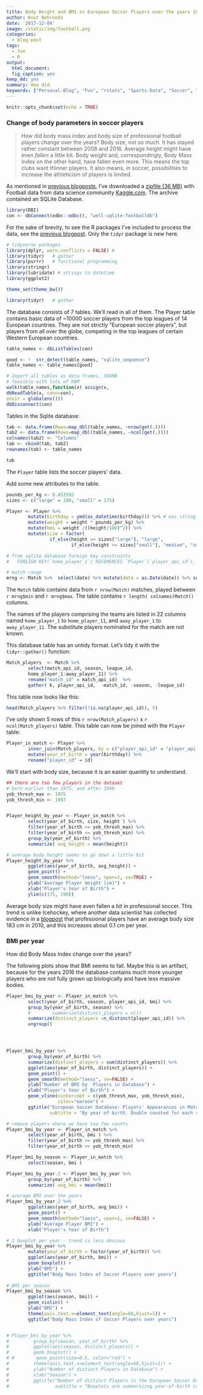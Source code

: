 ```yaml
---
title: Body Height and BMI in European Soccer Players over the years 2008-2016
author: Knut Behrends
date: '2017-12-04'
image: /static/img/football.png
categories:
  - blog-post
tags:
  - fun
  - R
output:
  html_document:
  fig_caption: yes
keep_md: yes
summary: How did 
keywords: ["Personal-Blog", "Fun", "rstats", "Sports-Data", "Soccer", "Kaggle.com"]
---
```



```r
knitr::opts_chunk$set(echo = TRUE)
```

### Change of body parameters in soccer players

> How did body mass index and body size of professional football players change over the years? Body size, not so much. It has stayed rather constant between 2008 and 2016. Average height might have even *fallen* a little  bit. Body weight and, correspondingly, Body Mass Index on the other hand, have fallen even more. This means the top clubs want thinner players. It also means, in soccer, possibilities to increase the athleticism of players is limited. 


As mentioned in [previous blogposts](/post/2017/11/european-soccer-players-and-their-bmi/), I've downloaded a [zipfile (36 MB)](https://www.kaggle.com/hugomathien/soccer/downloads/soccer.zip) with Football data from data science community [Kaggle.com](https://www.kaggle.com/hugomathien/soccer). The archive contained an SQLite Database.

```r

library(DBI)
con <- dbConnect(odbc::odbc(), "well-sqlite-footballdb")

```

For the sake of brevity, to see the R packages I've included to process the data, see the [previous blogpost](/post/2017/11/european-soccer-players-and-their-bmi/). Only the `tidyr` package is new here.

```r
# tidyverse packages
library(dplyr, warn.conflicts = FALSE) #
library(tidyr)   # gather
library(purrr)   # functional programming
library(stringr)
library(lubridate) # strings to datetime
library(ggplot2)

theme_set(theme_bw())

```

```r
library(tidyr)   # gather
```

The database consists of 7 tables. We'll read in all of them. The Player table contains basic data of ~10000 soccer players from the top leagues of 14 European countries. They are not strictly "European soccer players", but players from all over the globe, competing in the top leagues of certain Western European countries.

```r
table_names <- dbListTables(con)

good <- !  str_detect(table_names, "sqlite_sequence")
table_names <- table_names[good]

# Import all tables as data frames, 308MB
# feasible with lots of RAM
walk(table_names,function(x) assign(x,
dbReadTable(x, conn=con),
envir = globalenv()))
dbDisconnect(con)
```

Tables in the Sqlite database:

```r

tab <- data.frame(Rows=map_dbl(table_names, ~nrow(get(.))))
tab2 <- data.frame(Rows=map_dbl(table_names, ~ncol(get(.))))
colnames(tab2) <- "Columns"
tab <- cbind(tab, tab2)
rownames(tab) <- table_names

```
```r
tab
```


The `Player` table lists the soccer players' data.

Add some new attributes to the table.

```r


pounds_per_kg <- 0.453592
sizes <- c("large" = 190, "small" = 175)

Player <- Player %>%
        mutate(birthday = ymd(as_datetime(birthday))) %>% # was string
        mutate(weight = weight * pounds_per_kg) %>%
        mutate(bmi = weight /((height/100)^2)) %>%
        mutate(size = factor(
                if_else(height >= sizes["large"], "large",
                        if_else(height >= sizes["small"], "medium", "small"))))

# from sqlite database foreign key constraints
# 	FOREIGN KEY(`home_player_1`) REFERENCES `Player`(`player_api_id`),

```

```r
# match range
mrng <- Match %>%  select(date) %>% mutate(date = as.Date(date)) %>% summarize(min= min(date), max=max(date))
```

The `Match` table contains data from  `r nrow(Match)`  matches, played between `r mrng$min` and `r mrng$max`. The table contains `r length( colnames(Match))` columns.



The names of the players comprising the teams are  listed in
22 columns named `home_player_1` to `home_player_11`, and `away_player_1` to `away_player_11`. The substitute players nominated for the match are not known.

This database table has an untidy format. Let's tidy it with the `tidyr::gather()` function:

```r

Match_players  <- Match %>%
        select(match_api_id, season, league_id,
        home_player_1:away_player_11) %>%
        rename("match_id" = match_api_id)  %>%
        gather( k, player_api_id,  -match_id, -season, -league_id)
```

This table now looks like this:

```r
head(Match_players %>% filter(!is.na(player_api_id)), 5)
```

I've only shown 5 rows of this `r nrow(Match_players)` x `r ncol(Match_players)` table.
This table can now be joined with the `Player` table:

```r

Player_in_match <- Player %>%
        inner_join(Match_players, by = c("player_api_id" = "player_api_id")) %>%
        mutate(year_of_birth = year(birthday)) %>%
        rename("player_id" = id)

```

We'll start with body size, because it is an easier quantity to understand.


```r
## there are too few players in the dataset
# born earlier than 1975, and after 1998
yob_thresh_max <- 1975
yob_thresh_min <- 1997


Player_height_by_year <- Player_in_match %>%
        select(year_of_birth, size, height ) %>%
        filter(year_of_birth >= yob_thresh_max) %>%
        filter(year_of_birth <= yob_thresh_min) %>%
        group_by(year_of_birth) %>%
        summarize( avg_height = mean(height))

# average body height seems to go down a little bit
Player_height_by_year %>%
        ggplot(aes(year_of_birth, avg_height)) +
        geom_point() +
        geom_smooth(method="loess", span=1, se=TRUE) +
        ylab("Average Player Height [cm]") +
        xlab("Player's Year of Birth") +
        ylim(c(175, 190))


```

Average body size might have even fallen a bit in professional soccer. This trend is unlike Icehockey, where another data scientist has collected evidence in a [blogpost](https://ikashnitsky.github.io/2017/ice-hockey-players-height/) that professional players have an average body size 183 cm in 2010, and this increases about 0.1 cm per year. 

### BMI per year

How did Body Mass Index change over the years?

The following plots show that BMI seems to fall. Maybe this is an artifact, because for the years 2016 the database contains much more younger players who are not fully grown up biologically and have less massive bodies.

```r

Player_bmi_by_year <- Player_in_match %>%
        select(year_of_birth, season, player_api_id, bmi) %>%
        group_by(year_of_birth, season) %>%
        #        summarize(distinct_players = n())
        summarize(distinct_players =n_distinct(player_api_id)) %>% 
        ungroup()




Player_bmi_by_year %>%
        group_by(year_of_birth) %>%
        summarize(distinct_players = sum(distinct_players)) %>%
        ggplot(aes(year_of_birth, distinct_players)) +
        geom_point() +
        geom_smooth(method="loess", se=FALSE) +
        ylab("Number of BMI by  Players in Database") +
        xlab("Player's Year of Birth") +
        geom_vline(xintercept = c(yob_thresh_max, yob_thresh_min),
                   color="maroon") +
        ggtitle("European Soccer Database: Players' Appearances in Matches",
                subtitle = "By year of birth. Double counted for each season. Seasons 2008-2016.")

# remove players where we have too few counts 
Player_bmi_by_year <- Player_in_match %>%
        select(year_of_birth, bmi ) %>%
        filter(year_of_birth >= yob_thresh_max) %>%
        filter(year_of_birth <= yob_thresh_min) 

Player_bmi_by_season <- Player_in_match %>%
        select(season, bmi ) 

Player_bmi_by_year.2 <- Player_bmi_by_year %>%
        group_by(year_of_birth) %>%
        summarize( avg_bmi = mean(bmi))

# average BMI over the years
Player_bmi_by_year.2 %>%
        ggplot(aes(year_of_birth, avg_bmi)) +
        geom_point() +
        geom_smooth(method="loess", span=1, se=FALSE) +
        ylab("Average Player BMI") +
        xlab("Player's Year of Birth")

# 1 boxplot per year - trend is less obvious
Player_bmi_by_year %>%  
        mutate(year_of_birth = factor(year_of_birth)) %>%  
        ggplot(aes(year_of_birth, bmi)) +
        geom_boxplot() +
        ylab("BMI") +
        ggtitle("Body Mass Index of Soccer Players over years")
        
# BMI per season
Player_bmi_by_season %>%  
        ggplot(aes(season, bmi)) +
        geom_violin() +
        ylab("BMI") +
        theme(axis.text.x=element_text(angle=60,hjust=1)) +
        ggtitle("Body Mass Index of Soccer Players over years")


# Player_bmi_by_year %>%
#         group_by(season, year_of_birth) %>%
#         ggplot(aes(season, distinct_players)) +
#         geom_boxplot() +
# #        geom_point(size=0.5, color="red") +
#         theme(axis.text.x=element_text(angle=60,hjust=1)) +
#         ylab("Number of distinct Players in Database") +
#         xlab("Season") +
#         ggtitle("Number of distinct Players in the European Soccer Database",
#                 subtitle = "Boxplots are summarizing year-of-birth cohorts.")

```

